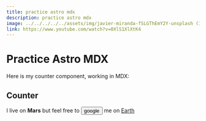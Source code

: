 ```yaml
---
title: practice astro mdx
description: practice astro mdx
image: ../../../../../assets/img/javier-miranda-fSLGThEmY2Y-unsplash (1).jpg
link: https://www.youtube.com/watch?v=0XlS1XlXtK4
---
```



# Practice Astro MDX
Here is my counter component, working in MDX:
## Counter
I live on **Mars** but feel free to <Button variant="outlined" themeColor="primary">google</Button> me on [Earth](https://www.google.com)
